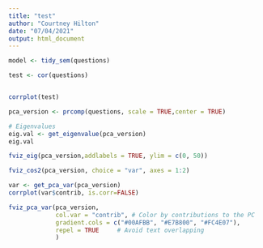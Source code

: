 ```yaml
---
title: "test"
author: "Courtney Hilton"
date: "07/04/2021"
output: html_document
---
```






```r

model <- tidy_sem(questions)


```

```r

test <- cor(questions)


corrplot(test)
```

```r

pca_version <- prcomp(questions, scale = TRUE,center = TRUE)

# Eigenvalues
eig.val <- get_eigenvalue(pca_version)
eig.val
```

```r

fviz_eig(pca_version,addlabels = TRUE, ylim = c(0, 50))
```

```r
fviz_cos2(pca_version, choice = "var", axes = 1:2)
```

```r

var <- get_pca_var(pca_version)
corrplot(var$contrib, is.corr=FALSE)
```


```r
fviz_pca_var(pca_version,
             col.var = "contrib", # Color by contributions to the PC
             gradient.cols = c("#00AFBB", "#E7B800", "#FC4E07"),
             repel = TRUE     # Avoid text overlapping
             )

```
